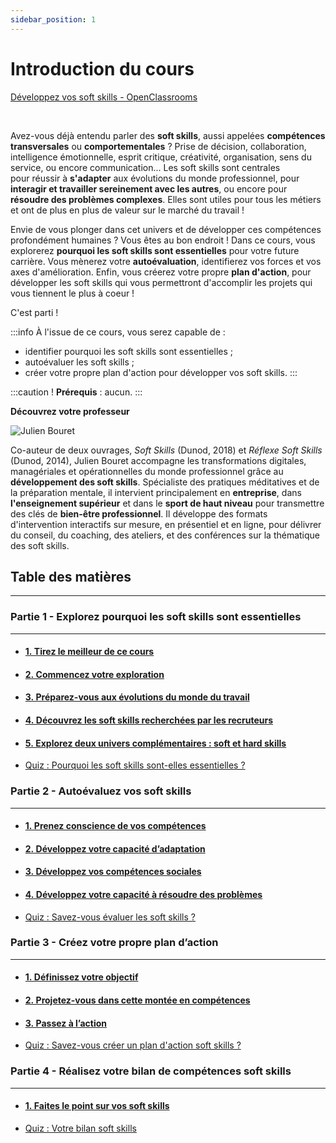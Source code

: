 ```yaml
---
sidebar_position: 1
---
```


# Introduction du cours

[Développez vos soft skills - OpenClassrooms](https://openclassrooms.com/fr/courses/6692406-developpez-vos-soft-skills)

<Vimeo vimeoId="438984528" />

<br />

Avez-vous déjà entendu parler des **soft skills**, aussi appelées **compétences transversales** ou **comportementales** ?
Prise de décision, collaboration, intelligence émotionnelle, esprit critique, créativité, organisation, sens du service,
ou encore communication... Les soft skills sont centrales pour réussir à **s'adapter** aux évolutions du monde professionnel,
pour **interagir et travailler sereinement avec les autres**, ou encore pour **résoudre des problèmes complexes**. Elles
sont utiles pour tous les métiers et ont de plus en plus de valeur sur le marché du travail !

Envie de vous plonger dans cet univers et de développer ces compétences profondément humaines ? Vous êtes au bon endroit !
Dans ce cours, vous explorerez **pourquoi les soft skills sont essentielles** pour votre future carrière. Vous mènerez
votre **autoévaluation**, identifierez vos forces et vos axes d'amélioration. Enfin, vous créerez votre propre **plan d'action**,
pour développer les soft skills qui vous permettront d'accomplir les projets qui vous tiennent le plus à coeur !

C'est parti !

:::info
À l'issue de ce cours, vous serez capable de :
- identifier pourquoi les soft skills sont essentielles ;
- autoévaluer les soft skills ;
- créer votre propre plan d'action pour développer vos soft skills.
:::

:::caution !
**Prérequis** : aucun.
:::

**Découvrez votre professeur** 

![Julien Bouret](https://user.oc-static.com/upload/2020/07/27/15958371360308_Teacher_Photo-Name.png)

Co-auteur de deux ouvrages, _Soft Skills_ (Dunod, 2018) et _Réflexe Soft Skills_ (Dunod, 2014), Julien Bouret accompagne
les transformations digitales, managériales et opérationnelles du monde professionnel grâce au **développement des soft
skills**. Spécialiste des pratiques méditatives et de la préparation mentale, il intervient principalement en
**entreprise**, dans **l'enseignement supérieur** et dans le **sport de haut niveau** pour transmettre des clés de
**bien-être professionnel**. Il développe des formats d'intervention interactifs sur mesure, en présentiel et en ligne,
pour délivrer du conseil, du coaching, des ateliers, et des conférences sur la thématique des soft skills.


## Table des matières
* * *
### Partie 1 - Explorez pourquoi les soft skills sont essentielles
* * *
- #### [1. Tirez le meilleur de ce cours](https://openclassrooms.com/fr/courses/6692406-developpez-vos-soft-skills/6978721-tirez-le-meilleur-de-ce-cours)
- #### [2. Commencez votre exploration](https://openclassrooms.com/fr/courses/6692406-developpez-vos-soft-skills/6972056-commencez-votre-exploration)
- #### [3. Préparez-vous aux évolutions du monde du travail](https://openclassrooms.com/fr/courses/6692406-developpez-vos-soft-skills/6975256-preparez-vous-aux-evolutions-du-monde-du-travail)
- #### [4. Découvrez les soft skills recherchées par les recruteurs](https://openclassrooms.com/fr/courses/6692406-developpez-vos-soft-skills/6975331-decouvrez-les-soft-skills-recherchees-par-les-recruteurs)
- #### [5. Explorez deux univers complémentaires : soft et hard skills](https://openclassrooms.com/fr/courses/6692406-developpez-vos-soft-skills/6975431-explorez-deux-univers-complementaires-soft-et-hard-skills)
- [Quiz : Pourquoi les soft skills sont-elles essentielles ?](https://openclassrooms.com/fr/courses/6692406-developpez-vos-soft-skills/exercises/3891)

### Partie 2 - Autoévaluez vos soft skills
* * *
- #### [1. Prenez conscience de vos compétences](https://openclassrooms.com/fr/courses/6692406-developpez-vos-soft-skills/6975531-prenez-conscience-de-vos-competences)
- #### [2. Développez votre capacité d’adaptation](https://openclassrooms.com/fr/courses/6692406-developpez-vos-soft-skills/6975691-developpez-votre-capacite-d-adaptation)
- #### [3. Développez vos compétences sociales](https://openclassrooms.com/fr/courses/6692406-developpez-vos-soft-skills/6975786-developpez-vos-competences-sociales)
- #### [4. Développez votre capacité à résoudre des problèmes](https://openclassrooms.com/fr/courses/6692406-developpez-vos-soft-skills/6975851-developpez-votre-capacite-a-resoudre-des-problemes)
- [Quiz : Savez-vous évaluer les soft skills ?](https://openclassrooms.com/fr/courses/6692406-developpez-vos-soft-skills/exercises/3900)

### Partie 3 - Créez votre propre plan d’action
* * *
- #### [1. Définissez votre objectif](https://openclassrooms.com/fr/courses/6692406-developpez-vos-soft-skills/6975971-definissez-votre-objectif)
- #### [2. Projetez-vous dans cette montée en compétences](https://openclassrooms.com/fr/courses/6692406-developpez-vos-soft-skills/6976021-projetez-vous-dans-cette-montee-en-competences)
- #### [3. Passez à l’action](https://openclassrooms.com/fr/courses/6692406-developpez-vos-soft-skills/6976131-passez-a-l-action)
- [Quiz : Savez-vous créer un plan d'action soft skills ?](https://openclassrooms.com/fr/courses/6692406-developpez-vos-soft-skills/exercises/3901)

### Partie 4 - Réalisez votre bilan de compétences soft skills
* * *
- #### [1. Faites le point sur vos soft skills](https://openclassrooms.com/fr/courses/6692406-developpez-vos-soft-skills/7106376-faites-le-point-sur-vos-soft-skills)
- [Quiz : Votre bilan soft skills](https://openclassrooms.com/fr/courses/6692406-developpez-vos-soft-skills/exercises/3994)

